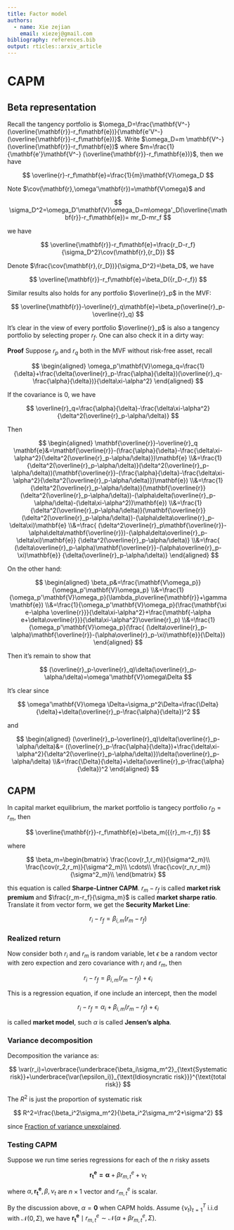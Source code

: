 ```yaml
---
title: Factor model
authors:
  - name: Xie zejian
    email: xiezej@gmail.com
bibliography: references.bib
output: rticles::arxiv_article
---
```


# CAPM

## Beta representation

Recall the tangency portfolio is $\omega_D=\frac{\mathbf{V^-}(\overline{\mathbf{r}}-r_f\mathbf{e})}{\mathbf{e'V^-}(\overline{\mathbf{r}}-r_f\mathbf{e})}$. Write $\omega_D=m \mathbf{V^-} (\overline{\mathbf{r}}-r_f\mathbf{e})$ where $m=\frac{1}{\mathbf{e'}\mathbf{V^-} (\overline{\mathbf{r}}-r_f\mathbf{e})}$, then we have

$$ \overline{r}-r_f\mathbf{e}=\frac{1}{m}\mathbf{V}\omega_D $$

Note $\cov(\mathbf{r},\omega'\mathbf{r})=\mathbf{V\omega}$ and

$$ \sigma_D^2=\omega_D'\mathbf{V}\omega_D=m\omega'_D(\overline{\mathbf{r}}-r_f\mathbf{e})= mr_D-mr_f $$

we have

$$ \overline{\mathbf{r}}-r_f\mathbf{e}=\frac{r_D-r_f}{\sigma_D^2}\cov(\mathbf{r},{r_D}) $$

Denote $\frac{\cov(\mathbf{r},{r_D})}{\sigma_D^2}=\beta_D$, we have

$$ \overline{\mathbf{r}}-r_f\mathbf{e}=\beta_D({r_D-r_f}) $$

Similar results also holds for any portfolio $\overline{r}_p$ in the MVF:

$$ \overline{\mathbf{r}}-\overline{r}_q\mathbf{e}=\beta_p(\overline{r}_p-\overline{r}_q) $$

It's clear in the view of every portfolio $\overline{r}_p$ is also a tangency portfolio by selecting proper $r_f$. One can also check it in a dirty way:

**Proof** Suppose $r_p$ and $r_q$ both in the MVF without risk-free asset, recall

$$ \begin{aligned}
  \omega_p'\mathbf{V}\omega_q=\frac{1}{\delta}+\frac{\delta(\overline{r}_p-\frac{\alpha}{\delta})(\overline{r}_q-\frac{\alpha}{\delta})}{\delta\xi-\alpha^2}
\end{aligned} $$

If the covariance is $0$, we have

$$ \overline{r}_q=\frac{\alpha}{\delta}-\frac{\delta\xi-\alpha^2}{\delta^2(\overline{r}_p-\alpha/\delta)} $$

Then

$$ \begin{aligned}
  \mathbf{\overline{r}}-\overline{r}_q \mathbf{e}&=\mathbf{\overline{r}}-(\frac{\alpha}{\delta}-\frac{\delta\xi-\alpha^2}{\delta^2(\overline{r}_p-\alpha/\delta)})\mathbf{e}
  \\&=\frac{1}{\delta^2(\overline{r}_p-\alpha/\delta)}(\delta^2(\overline{r}_p-\alpha/\delta))(\mathbf{\overline{r}}-(\frac{\alpha}{\delta}-\frac{\delta\xi-\alpha^2}{\delta^2(\overline{r}_p-\alpha/\delta)})\mathbf{e})
  \\&=\frac{1}{\delta^2(\overline{r}_p-\alpha/\delta)}(\mathbf{\overline{r}}(\delta^2(\overline{r}_p-\alpha/\delta))-(\alpha\delta(\overline{r}_p-\alpha/\delta)-(\delta\xi-\alpha^2))\mathbf{e})
  \\&=\frac{1}{\delta^2(\overline{r}_p-\alpha/\delta)}(\mathbf{\overline{r}}(\delta^2(\overline{r}_p-\alpha/\delta))-(\alpha\delta\overline{r}_p-\delta\xi)\mathbf{e}
  \\&=\frac{
    (\delta^2\overline{r}_p\mathbf{\overline{r}}-\alpha\delta\mathbf{\overline{r}})-(\alpha\delta\overline{r}_p-\delta\xi)\mathbf{e}}
  {\delta^2(\overline{r}_p-\alpha/\delta)}
  \\&=\frac{
    (\delta\overline{r}_p-\alpha)\mathbf{\overline{r}}-(\alpha\overline{r}_p-\xi)\mathbf{e}}
  {\delta(\overline{r}_p-\alpha/\delta)}
\end{aligned} $$

On the other hand:

$$ \begin{aligned}
  \beta_p&=\frac{\mathbf{V\omega_p}}{\omega_p'\mathbf{V}\omega_p}
  \\&=\frac{1}{\omega_p'\mathbf{V}\omega_p}(\lambda_p\overline{\mathbf{r}}+\gamma \mathbf{e})
  \\&=\frac{1}{\omega_p'\mathbf{V}\omega_p}(\frac{\mathbf{\xi e-\alpha  \overline{r}}}{\delta\xi-\alpha^2}+\frac{\mathbf{-\alpha e+\delta\overline{r}}}{\delta\xi-\alpha^2}\overline{r}_p)
  \\&=\frac{1}{\omega_p'\mathbf{V}\omega_p}(\frac{ (\delta\overline{r}_p-\alpha)\mathbf{\overline{r}}-(\alpha\overline{r}_p-\xi)\mathbf{e}}{\Delta})
\end{aligned} $$

Then it's remain to show that

$$ (\overline{r}_p-\overline{r}_q)\delta(\overline{r}_p-\alpha/\delta)=\omega'\mathbf{V}\omega\Delta $$

It's clear since

$$ \omega'\mathbf{V}\omega \Delta=\sigma_p^2\Delta=\frac{\Delta}{\delta}+\delta(\overline{r}_p-\frac{\alpha}{\delta})^2 $$

and

$$ \begin{aligned}
  (\overline{r}_p-\overline{r}_q)\delta(\overline{r}_p-\alpha/\delta)&=
  ((\overline{r}_p-\frac{\alpha}{\delta})+\frac{\delta\xi-\alpha^2}{\delta^2(\overline{r}_p-\alpha/\delta)})\delta(\overline{r}_p-\alpha/\delta)
  \\&=\frac{\Delta}{\delta}+\delta(\overline{r}_p-\frac{\alpha}{\delta})^2
\end{aligned} $$

## CAPM

In capital market equilibrium, the market portfolio is tangecy portfolio $r_D={r}_m$, then 

$$ \overline{\mathbf{r}}-r_f\mathbf{e}=\beta_m({{r}_m-r_f}) $$

where 

$$ \beta_m=\begin{bmatrix}
  \frac{\cov(r_1,r_m)}{\sigma^2_m}\\
  \frac{\cov(r_2,r_m)}{\sigma^2_m}\\
  \cdots\\
  \frac{\cov(r_n,r_m)}{\sigma^2_m}\\
\end{bmatrix} $$

this equation is called **Sharpe-Lintner CAPM**. $r_m-r_f$ is called **market risk premium** and $\frac{r_m-r_f}{\sigma_m}$ is called **market sharpe ratio**. Translate it from vector form, we get the **Security Market Line**:

$$ 
r_i-r_f=\beta_{i,m}(r_m-r_f) 
$$

### Realized return

Now consider both $r_i$ and $r_m$ is random variable, let $\epsilon$ be a random vector with zero expection and zero covariance with $r_i$ and $r_m$, then

$$ 
r_i-r_f=\beta_{i,m}(r_m-r_f)+\epsilon_i
$$

This is a regression equation, if one include an intercept, then the model

$$ 
r_i-r_f=\alpha_i+\beta_{i,m}(r_m-r_f)+\epsilon_i
$$

is called **market model**, such $\alpha$ is called **Jensen's alpha**.

### Variance decomposition

Decomposition the variance as:

$$ \var(r_i)=\overbrace{\underbrace{\beta_i\sigma_m^2}_{\text{Systematic risk}}+\underbrace{\var(\epsilon_i)}_{\text{Idiosyncratic risk}}}^{\text{total risk}} $$

The $R^2$ is just the proportion of systematic risk

$$ R^2=\frac{\beta_i^2\sigma_m^2}{\beta_i^2\sigma_m^2+\sigma^2} $$

since [Fraction of variance unexplained](https://en.wikipedia.org/wiki/Fraction_of_variance_unexplained).


### Testing CAPM



Suppose we run time series regressions for each of the $n$ risky assets

$$ \mathbf{r_t^e=\alpha}+{\beta r_{m,t}^e+\nu_t} $$

where $\alpha,\mathbf{r_t^e},\beta,\nu_t$ are $n\times 1$ vector and  $r_{m,t}^e$ is scalar.

By the discussion above, $\alpha=\mathbf{0}$ when CAPM holds. Assume $\{\nu_t\}_{t=1}^T$ i.i.d with $\mathcal{N}(0,\Sigma)$, we have $\mathbf{r_t^e}\mid r_{m,t}^e\sim \mathcal{N}(\alpha+\beta r_{m,t}^e,\Sigma)$. 

<!-- The p.d.f for each $\mathbf{r_t^e}$ is

$$f(\mathbf{r}_t^e)= ( 2 \pi ) ^ { - n / 2 } | \Sigma | ^ { - \frac { 1 } { 2 } } \exp \left\{ - \frac { 1 } { 2 } ( \mathbf { r_t^e } - \alpha-\beta r_{m,t}^e)' \Sigma ^ { - 1 } ( \mathbf { r_t^e } - \alpha-\beta r_{m,t}^e)  \right\} $$

By the indepedence, from $t=1$ to $t=T$, the joint p.d.f is $L=\prod_{t=1}^Tf(\mathbf{r}_t^e)=$.

$$ \log L= \sum_{t=1}^T \log f(\mathbf{r_t^e})= -\frac{-n T}{2}\ln(2\pi)-\frac{T}{2}\ln |\Sigma|-\frac{1}{2}\sum_{t=1}^T (\mathbf { r_t^e } - \alpha-\beta r_{m,t}^e)' \Sigma ^ { - 1 } ( \mathbf { r_t^e } - \alpha-\beta r_{m,t}^e) $$

MLE for $(\alpha,\beta,\Sigma)$ is found by maximize $\log L$, w.r.t. $\beta$, it's the same as minimize 

$$ \sum_{t=1}^T (\mathbf { r_t^e } - \alpha-\beta r_{m,t}^e)' \Sigma ^ { - 1 } ( \mathbf { r_t^e } - \alpha-\beta r_{m,t}^e) $$

FOC with $\beta$ and recall $\mathbf{\frac{\partial x'Ax}{\partial x}=(A+A')x}$, $\mathbf{\frac{\partial f}{\partial X}=A'\frac{\partial f}{\partial AXB}B'}$

$$ \begin{aligned}
  \frac{\partial \log L}{\partial \beta}&=\sum_{t=1}^T (\mathbf { r_t^e } - \alpha-\beta r_{m,t}^e)' \Sigma ^ { - 1 } ( \mathbf { r_t^e } - \alpha-\beta r_{m,t}^e)
  \\&=\sum_{t=1}^T \frac{\partial (\mathbf { r_t^e } - \alpha-\beta r_{m,t}^e)' \Sigma ^ { - 1 } ( \mathbf { r_t^e } - \alpha-\beta r_{m,t}^e)}{\partial \beta}
  \\&=\sum_{t=1}^T( \frac{\partial (\mathbf { r_t^e } - \alpha-\beta r_{m,t}^e)' \Sigma ^ { - 1 } ( \mathbf { r_t^e } - \alpha-\beta r_{m,t}^e)}{\partial \mathbf { r_t^e } - \alpha-\beta r_{m,t}^e} \frac{\partial \mathbf { r_t^e } - \alpha-\beta r_{m,t}^e}{\partial \beta})
  \\&=\sum_{t=1}^T( -2r_{m,t}^e\Sigma^{-1}(\mathbf { r_t^e } - \alpha-\beta r_{m,t}^e)
  )=0
\end{aligned} $$

since $\Sigma^{-1}$ is clearly invertible, $\sum_{t=1}^T r_{m,t}^e(\mathbf { r_t^e } -\hat{\alpha}-\hat{\beta} r_{m,t}^e)=\mathbf{0}$

Similarly, FOC w.r.t $\alpha$, we get

$$\sum_{t=1}^T \mathbf { r_t^e } -\hat{\alpha}-\hat{\beta} r_{m,t}^e=\mathbf{0}  $$

By the truth $\mathbf{\frac{\partial |X|}{X}=|X|X'^-}$ and $\mathbf{\frac{\partial a'X^-b}{\partial X}=-X'^-ab'X'^-}$, we have

$$ \frac{\partial \log L}{\partial \Sigma}=\sum_{t=1}^T (-\frac{\Sigma^-}{2}-+\frac{\Sigma^-}{2}(\mathbf { r_t^e } - \alpha-\beta r_{m,t}^e)(\mathbf { r_t^e } - \alpha-\beta r_{m,t}^e)'\Sigma^-) $$

thus have

$$ \hat{\Sigma}= \sum_{t=1}^T (\mathbf { r_t^e } -\hat{\alpha}-\hat{\beta} r_{m,t}^e)(\mathbf { r_t^e } -\hat{\alpha}-\hat{\beta} r_{m,t}^e)'/T$$

#### Matrix Approch -->

